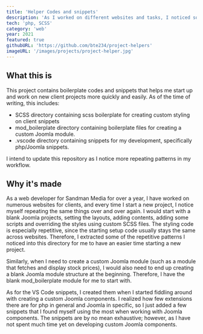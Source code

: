 ```yaml
---
title: 'Helper Codes and snippets'
description: 'As I worked on different websites and tasks, I noticed some repeating patterns. I extracted them out to reduce time.'
tech: 'php, SCSS'
category: 'web'
year: 2021
featured: true
githubURL: 'https://github.com/bte234/project-helpers'
imageURL: '/images/projects/project-helper.jpg'
---
```


## What this is

This project contains boilerplate codes and snippets that helps me start up and work on new client
projects more quickly and easily. As of the time of writing, this includes:

-   SCSS directory containing scss boilerplate for creating custom styling on client snippets
-   mod_boilerplate directory containing boilerplate files for creating a custom Joomla module.
-   .vscode directory containing snippets for my development, specifically php/Joomla snippets.

I intend to update this repository as I notice more repeating patterns in my workflow.

## Why it's made

As a web developer for Sandman Media for over a year, I have worked on numerous websites for
clients, and every time I start a new project, I notice myself repeating the same things over and
over again. I would start with a blank Joomla projects, setting the layouts, adding contents, adding
some scripts and overriding the styles using custom SCSS files. The styling code is especially repetitive,
since the starting setup code usually stays the same across websites. Therefore, I extracted some of the
repetitive patterns I noticed into this directory for me to have an easier time starting a new project.

Similarly, when I need to create a custom Joomla module (such as a module that fetches and display stock prices),
I would also need to end up creating a blank Joomla module structure at the beginning. Therefore, I have the blank
mod_boilerplate module for me to start with.

As for the VS Code snippets, I created them when I started fiddling around with creating a custom Joomla components.
I realized how few extensions there are for php in general and Joomla in specific, so I just added a few snippets that
I found myself using the most when working with Joomla components. The snippets are by no mean exhaustive; however, as
I have not spent much time yet on developing custom Joomla components.
